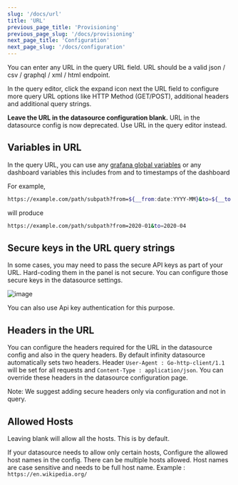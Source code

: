 ```yaml
---
slug: '/docs/url'
title: 'URL'
previous_page_title: 'Provisioning'
previous_page_slug: '/docs/provisioning'
next_page_title: 'Configuration'
next_page_slug: '/docs/configuration'
---
```


You can enter any URL in the query URL field. URL should be a valid json / csv / graphql / xml / html endpoint.

In the query editor, click the expand icon next the URL field to configure more query URL options like HTTP Method (GET/POST), additional headers and additional query strings.

**Leave the URL in the datasource configuration blank.** URL in the datasource config is now deprecated. Use URL in the query editor instead.

## Variables in URL

In the query URL, you can use any [grafana global variables](https://grafana.com/docs/grafana/latest/variables/variable-types/global-variables) or any dashboard variables this includes from and to timestamps of the dashboard

For example,

```bash
https://example.com/path/subpath?from=${__from:date:YYYY-MM}&to=${__to:date:YYYY-MM}
```

will produce

```bash
https://example.com/path/subpath?from=2020-01&to=2020-04
```

## Secure keys in the URL query strings

In some cases, you may need to pass the secure API keys as part of your URL. Hard-coding them in the panel is not secure. You can configure those secure keys in the datasource settings.

![image](https://user-images.githubusercontent.com/153843/116439894-f3b80580-a847-11eb-9788-8c60bce00866.png#center)

You can also use Api key authentication for this purpose.

## Headers in the URL

You can configure the headers required for the URL in the datasource config and also in the query headers. By default infinity datasource automatically sets two headers. Header `User-Agent : Go-http-client/1.1` will be set for all requests and `Content-Type : application/json`. You can override these headers in the datasource configuration page.

Note: We suggest adding secure headers only via configuration and not in query.

## Allowed Hosts

Leaving blank will allow all the hosts. This is by default.

If your datasource needs to allow only certain hosts, Configure the allowed host names in the config. There can be multiple hosts allowed. Host names are case sensitive and needs to be full host name. Example : `https://en.wikipedia.org/`

